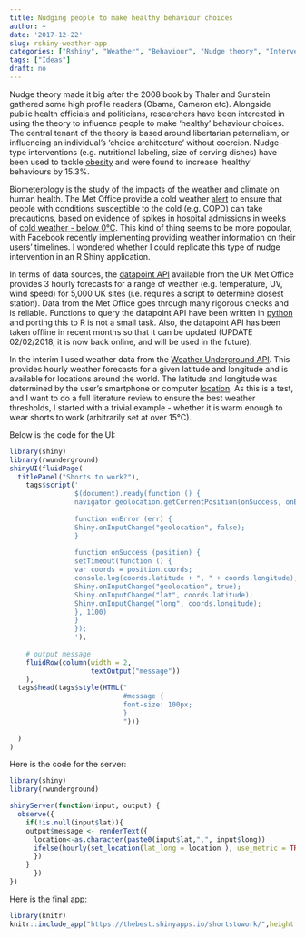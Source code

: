```yaml
---
title: Nudging people to make healthy behaviour choices
author: ~
date: '2017-12-22'
slug: rshiny-weather-app
categories: ["Rshiny", "Weather", "Behaviour", "Nudge theory", "Intervention", "App"]
tags: ["Ideas"]
draft: no
---
```


Nudge theory made it big after the 2008 book by Thaler and Sunstein gathered some high profile readers (Obama, Cameron etc). Alongside public health officials and politicians, researchers have been interested in using the theory to influence people to make 'healthy' behaviour choices. The central tenant of the theory is based around libertarian paternalism, or influencing an individual's 'choice architecture' without coercion. Nudge-type interventions (e.g. nutritional labeling, size of serving dishes) have been used to tackle [obesity](https://www.ncbi.nlm.nih.gov/pmc/articles/PMC4967524/) and were found to increase 'healthy' behaviours by 15.3%.

Biometerology is the study of the impacts of the weather and climate on human health. The Met Office provide a cold weather [alert](https://www.metoffice.gov.uk/public/weather/cold-weather-alert/#?tab=coldWeatherAlert) to ensure that people with conditions susceptible to the cold (e.g. COPD) can take precautions, based on evidence of spikes in hospital admissions in weeks of [cold weather - below 0°C](http://err.ersjournals.com/content/15/101/185.full). This kind of thing seems to be more popoular, with Facebook recently implementing providing weather information on their users' timelines. I wondered whether I could replicate this type of nudge intervention in an R Shiny application.

In terms of data sources, the [datapoint API](https://www.metoffice.gov.uk/datapoint) available from the UK Met Office provides 3 hourly forecasts for a range of weather (e.g. temperature, UV, wind speed) for 5,000 UK sites (i.e. requires a script to determine closest station). Data from the Met Office goes through many rigorous checks and is reliable. Functions to query the datapoint API have been written in [python](https://pypi.python.org/pypi/datapoint/) and porting this to R is not a small task. Also, the datapoint API has been taken offline in recent months so that it can be updated (UPDATE 02/02/2018, it is now back online, and will be used in the future).

In the interim I used weather data from the [Weather Underground API](https://www.wunderground.com/weather/api/). This provides hourly weather forecasts for a given latitude and longitude and is available for locations around the world. The latitude and longitude was determined by the user's smartphone or computer [location](https://github.com/AugustT/shiny_geolocation). As this is a test, and I want to do a full literature review to ensure the best weather thresholds, I started with a trivial example - whether it is warm enough to wear shorts to work (arbitrarily set at over 15°C). 

Below is the code for the UI:

```r
library(shiny)
library(rwunderground)
shinyUI(fluidPage(
  titlePanel("Shorts to work?"),
    tags$script('
                $(document).ready(function () {
                navigator.geolocation.getCurrentPosition(onSuccess, onError);
                
                function onError (err) {
                Shiny.onInputChange("geolocation", false);
                }
                
                function onSuccess (position) {
                setTimeout(function () {
                var coords = position.coords;
                console.log(coords.latitude + ", " + coords.longitude);
                Shiny.onInputChange("geolocation", true);
                Shiny.onInputChange("lat", coords.latitude);
                Shiny.onInputChange("long", coords.longitude);
                }, 1100)
                }
                });
                '),
    
    # output message
    fluidRow(column(width = 2,
                    textOutput("message"))
    ),
  tags$head(tags$style(HTML("
                            #message {
                            font-size: 100px;
                            }
                            ")))
  
  )
)
```

Here is the code for the server:

```r
library(shiny)
library(rwunderground)

shinyServer(function(input, output) {
  observe({
    if(!is.null(input$lat)){
    output$message <- renderText({
      location<-as.character(paste0(input$lat,",", input$long))
      ifelse(hourly(set_location(lat_long = location ), use_metric = TRUE, key = "", raw = FALSE, message = FALSE)[2,2]>15, "YES", "NO")
      })
    }
      })
})
```

Here is the final app:

```r
library(knitr)
knitr::include_app("https://thebest.shinyapps.io/shortstowork/",height ="600px")
```